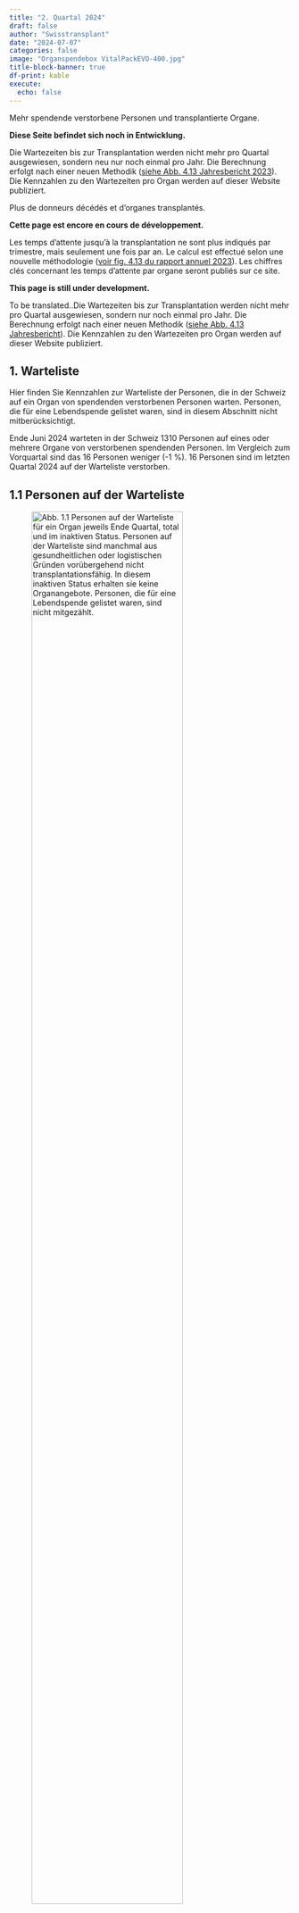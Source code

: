 ```yaml
---
title: "2. Quartal 2024"
draft: false
author: "Swisstransplant"
date: "2024-07-07"
categories: false
image: "Organspendebox VitalPackEVO-400.jpg"
title-block-banner: true
df-print: kable
execute:
  echo: false
---
```


::: {.content-visible when-profile="de"}
Mehr spendende verstorbene Personen und transplantierte Organe.

::: {.callout-warning title="Achtung"}
**Diese Seite befindet sich noch in Entwicklung.**
:::

::: {.callout-warning title="Hinweis"}
Die Wartezeiten bis zur Transplantation werden nicht mehr pro Quartal ausgewiesen, sondern neu nur noch einmal pro Jahr. Die Berechnung erfolgt nach einer neuen Methodik ([siehe Abb. 4.13 Jahresbericht 2023](https://www.swisstransplant.org/fileadmin/user_upload/Bilder/Home/Organ-_und_Gewebespende/Fakten_und_Zahlen/Jahreszahlen/2023_ersetzt/Abb_4.13_2023_DE.jpg){target="_blank"}). Die Kennzahlen zu den Wartezeiten pro Organ werden auf dieser Website publiziert.
:::

:::

::: {.content-visible when-profile="fr"}
Plus de donneurs décédés et d'organes transplantés.

::: {.callout-warning title="Attention"}
**Cette page est encore en cours de développement.**
:::

::: {.callout-warning title="Remarque"}
Les temps d’attente jusqu’à la transplantation ne sont plus indiqués par trimestre, mais seulement une fois par an. Le calcul est effectué selon une nouvelle méthodologie ([voir fig. 4.13 du rapport annuel 2023](https://www.swisstransplant.org/fileadmin/user_upload/Bilder/Home/Organ-_und_Gewebespende/Fakten_und_Zahlen/Jahreszahlen/2023_ersetzt/FR_2023/Ill_4.13_2023_FR.jpg){target="_blank"}). Les chiffres clés concernant les temps d'attente par organe seront publiés sur ce site.
:::

:::

::: {.content-visible when-profile="en"}

::: {.callout-warning title="Please note"}
**This page is still under development.**
:::

::: {.callout-warning title="Please note"}
To be translated..Die Wartezeiten bis zur Transplantation werden nicht mehr pro Quartal ausgewiesen, sondern nur noch einmal pro Jahr. Die Berechnung erfolgt nach einer neuen Methodik ([siehe Abb. 4.13 Jahresbericht](https://www.swisstransplant.org/fileadmin/user_upload/Bilder/Home/Organ-_und_Gewebespende/Fakten_und_Zahlen/Jahreszahlen/2023_ersetzt/Abb_4.13_2023_DE.jpg){target="_blank"}). Die Kennzahlen zu den Wartezeiten pro Organ werden auf dieser Website publiziert.
:::

:::

::: {.content-visible when-profile="de"}
# 1. Warteliste

Hier finden Sie Kennzahlen zur Warteliste der Personen, die in der Schweiz auf ein Organ von spendenden verstorbenen Personen warten. Personen, die für eine Lebendspende gelistet waren, sind in diesem Abschnitt nicht mitberücksichtigt.

::: {.callout-tip title="Das Wichtigste in Kürze"}
Ende Juni 2024 warteten in der Schweiz 1310 Personen auf eines oder mehrere Organe von verstorbenen spendenden Personen. Im Vergleich zum Vorquartal sind das 16 Personen weniger (-1 %). 16 Personen sind im letzten Quartal 2024 auf der Warteliste verstorben.
:::

## 1.1 Personen auf der Warteliste

![**Abb. 1.1** Personen auf der Warteliste für ein Organ jeweils Ende Quartal, total und im inaktiven Status. Personen auf der Warteliste sind manchmal aus gesundheitlichen oder logistischen Gründen vorübergehend nicht transplantationsfähig. In diesem inaktiven Status erhalten sie keine Organangebote. Personen, die für eine Lebendspende gelistet waren, sind nicht mitgezählt.](Fig1.1-de.png){width=80%}

<br>

|Indikator                                   |Letztes Quartal | Veränderung zum Vorquartal    |
|--------------------------------------------|----------------:|-------------------------------:|
|Anzahl Personen auf der Warteliste          |1310             |-16 Personen (-1 %)           |
|Anteil inaktive                             |48 %             |- 1 Prozentpunkt              |

::: {.callout-note title="Lesebeispiel"}
Ende letztes Quartal warteten in der Schweiz 1310 Personen auf eines oder mehrere Organe von verstorbenen spendenden Personen. Im Vergleich zum Vorquartal sind das 16 Personen weniger (-1 %). Fast die Hälfte (48 %) der Personen auf der Warteliste war im inaktiven Status.
:::

## 1.2 Personen auf der Warteliste nach Organ

![**Abb. 1.2** Personen auf der Warteliste für ein Organ jeweils Ende Quartal, total und nach Organ. Personen, die auf mehr als ein Organ warten, sind bei der Gruppe «Multiorgan» dazugezählt. Personen, die für eine Lebendspende gelistet waren, sind nicht mitgezählt.](Fig1.2-de.png){width=80%}

<br>

|Indikator                                       |Letztes Quartal|    Veränderung zum Vorquartal|
|------------------------------------------------|----------------:|-----------------------------:|
|Anzahl Personen auf der Warteliste (alle)       |1310             |-16 (-1 %)          |           
|Multiorgan                                      |31               |-9 (-23 %)          |
|Herz                                            |44               |+1 (+2 %)            |
|Lunge                                           |34               |-8 (-19 %)          |
|Leber                                           |276              |-5 (-2 %)         |
|Niere                                           |912              |+5 (+1 %)         |
|Pankreas/Inselzellen                            |13               |+/- 0               |
|Dünndarm                                        |0                |+/- 0               |


::: {.callout-note title="Lesebeispiel"}
Von den 1310 Personen auf der Warteliste wartete die grosse Mehrheit auf eine Niere (912; 70 %) oder eine Leber (276; 21 %). 31 Personen warteten auf mehr als ein Organ.
:::

## 1.3 Ereignisse auf der Warteliste

![**Abb. 1.3** Transplantierte Personen und Personen, die auf der Warteliste verstorben sind. Personen, die für eine Lebendspende gelistet waren beziehungsweise eine Lebendspende erhielten, sind nicht mitgezählt.](Fig1.3-de.png){width=80%}

<br>

|Indikator                              |Letztes Quartal   |Veränderung zum Vorquartal                     |
|---------------------------------------|-------------------:|----------------------------------------------:|
|Anzahl transplantierte Personen        |144                 |+42 (+41 %)                         |
|Anzahl verstorbene Personen            |16                  |-11 (-41 %)                         |


::: {.callout-note title="Lesebeispiel"}
Im letzten Quartal erhielten in der Schweiz 144 Personen eines oder mehrere Organe aus einer Organspende nach dem Tod. 16 Personen sind auf der Warteliste verstorben.
:::

:::

::: {.content-visible when-profile="fr"}
# 1. Liste d'attente

Vous trouverez ici les chiffres clés sur la liste d'attente des personnes en attente d'un organe en Suisse. Les personnes listées pour un don de donneur vivant ne sont pas prises en compte dans cette section.

::: {.callout-tip title="L'essentiel en bref"}
Fin juin 2024, 1310 personnes attendaient en Suisse un ou plusieurs organes de donneurs décédés. Par rapport au trimestre précédent, cela représente 16 personnes de moins (-1 %). 16 personnes sont décédées sur la liste d'attente au deuxième trimestre 2024.
:::

## 1.1 Personnes en liste d'attente

![**Fig. 1.1** Personnes en liste d'attente pour un organe à la fin de chaque trimestre, au total et en statut inactif. Parfois, les personnes sur la liste d’attente ne peuvent temporairement pas bénéficier d’une transplantation pour des raisons de santé ou de logistique. Dans cet état inactif, elles ne reçoivent pas d'offre d’organes. Les personnes listées pour un don de donneur vivant ne sont pas inclus.](Fig1.1-fr.png){width=80%}

<br>

|Indicateur                                  |Dernier trimestre |Changement par rapport au trimestre précédent       |
|--------------------------------------------|----------------:|---------------------------------------------------:|
|Nombre de patients en liste d'attente       |1310             |-16 patients (-1 %)                                |
|Part dans état inactif                      |48 %             |-1 point de pourcentage                          |


::: {.callout-note title="Exemple de lecture"}
A la fin du dernier trimestre, 1310 personnes attendaient en Suisse un ou plusieurs organes de donneurs décédés. Par rapport au trimestre précédent, cela représente 16 personnes de moins (-1 %). Près de la moitié (48 %) des personnes sur la liste d'attente etait dans l'état inactif.
:::

## 1.2 Personnes en liste d'attente par organe

![**Fig. 1.2** Personnes en liste d'attente pour un organe à la fin de chaque trimestre, au total et par organe. Les personnes en attente de plus d'un organe sont comptées dans le groupe « multiorganes ». Les personnes listées pour un don de donneur vivant ne sont pas inclus.](Fig1.2-fr.png){width=80%}

<br>


|Indicateur                                  |Dernier trimestre      |Changement par rapport au trimestre précédent |
|--------------------------------------------|---------------------:|---------------------------------------------:|
|Nombre de patients en liste d'attente       |1310                  |-16 (-1 %)                         |
|Multiorgan                                  |31                    |-9 (-23 %)                          |
|Cœur                                        |44                    |+1 (+2 %)                           |
|Poumons                                     |34                    |-8 (-19 %)                          |
|Fois                                        |276                   |-5 (-2 %)                           |
|Rein                                        |912                   |+5 (+1 %)                           |
|Pancréas/îlots de Langerhans                |13                    |+/- 0                               |
|Intestin grêle                              |0                     |+/- 0                               |


::: {.callout-note title="Exemple de lecture"}
Sur les 1310 patients en liste d'attente, la grande majorité attendait un rein (912 ; 70 %) ou un foie (276 ; 21 %). 31 patients attendaient plus d'un organe.
:::

## 1.3 Événements sur la liste d'attente

![**Fig. 1.3** Patients transplantées et patients décédées sur la liste d'attente. Les patients qui étaient sur la liste pour un don de donneur vivant ou qui ont reçu un don de donneur vivant ne sont pas inclus.](Fig1.3-fr.png){width=80%}

|Indicateur                          |Dernier trimestre              |Changement par rapport au trimestre précédent  |
|------------------------------------|------------------------------:|----------------------------------------------:|
|Nombre de patients transplantés     |144                            |+42 (+41 %)                         |
|Nombre de patients décédés          |16                             |-11 (-41 %)                         |

<br>

::: {.callout-note title="Exemple de lecture"}
Au cours du dernier trimestre, 144 patients en Suisse ont reçu un ou plusieurs organes provenant d'un don d'organe après le décès. 16 patients sont décédés sur la liste d'attente.
:::

:::

::: {.content-visible when-profile="en"}
# 1. Wait list

Here you will find key figures on the wait list of people in Switzerland waiting for an organ transplant from deceased donors. People who were listed for a living donation are not included in this section.

::: {.callout-tip title="Most important facts in brief"}
At the end of March 2024, 1326 patients in Switzerland were waiting for one or more organs from deceased donors. Compared to the previous quarter, this is 9 fewer patients (-0.7 %). 27 patients died on the waiting list in the first quarter of 2024.
:::

## 1.1 People on the wait list

![**Fig. 1.1** Translation to be added..](Fig1.1-en.png){width=80%}

<br>


|Indicator                                   |Current quarter  |Change on previous quarter                          |
|--------------------------------------------|----------------:|---------------------------------------------------:|
|Number of patients on wait list             |1326             |-9 patients (-0.7 %)                                |
|Percentage inactive                         |48.8 %           |-1.1 percentage points                              |

## 1.2 People on the wait list by organ

![**Fig. 1.2** Translation to be added..](Fig1.2-en.png){width=80%}

<br>


|Indicator                                   |Current quarter       |Change on previous quarter                    |
|--------------------------------------------|---------------------:|---------------------------------------------:|
|Number of patients on wait list:            |1326                  |-9 patients (-0.7 %)                          |
|Multi-Organ                                 |40                    |-2 patients (-4.8 %)                          |
|Heart                                       |43                    |+1 patient (+2.4 %)                           |
|Lung                                        |42                    |-4 patients (-8.7 %)                          |
|Liver                                       |281                   |+13 patients (+4.9 %)                         |
|Kidney                                      |907                   |-16 patients (-1.7 %)                         |
|Pancreas/islets                             |13                    |-1 patient (-7.1 %)                           |
|Small bowel                                 |0                     |+/- 0 patients                                |


## 1.3 Events on the wait list

![**Fig. 1.3** Translation to be added...](Fig1.3-en.png){width=80%}

<br>

|Indicator                                   |Current quarter        |Change on previous quarter                     |
|--------------------------------------------|----------------------:|----------------------------------------------:|
|Number of patients transplanted             |102                    |-36 patients (-26.1 %)                         |
|Number of patients deceased                 |27                     |+8 patients (+29.6 %)                          |


::: {.callout-note title="Exemple de lecture"}
In the first quarter of 2024, 102 patients in Switzerland received one or more organs from deceased organ donation. 27 patients died on the waiting list.
:::

:::

::: {.content-visible when-profile="de"}

# 2. Organspende

Hier finden Sie Kennzahlen zur Organspende nach dem Tod und zur Organ-Lebendspende in der Schweiz.

::: {.callout-tip title="Das Wichtigste in Kürze"}
Im letzten Quartal 2024 haben in der Schweiz 48 Personen ihre Organe nach dem Tod gespendet. Im Vergleich zum Vorquartal sind das 9 Personen mehr (+23 %). Von den 48 Personen waren 22 (46 %) im Hirntod nach Herz-Kreislauf-Stillstand. 152 Organe von verstorbenen spendenden Personen wurden in der Schweiz transplantiert, das sind 48 mehr (+46 %) als im Vorquartal. Mit 3.1 Organen ist auch die durchschnittliche Anzahl transplantierter Organe pro spendende verstorbene Person wieder angestiegen.
:::

## 2.1 Für eine Organspende nach dem Tod freigegebene Personen

![**Abb. 2.1** In der Schweiz von Swisstransplant für die Organspende nach dem Tod freigegebene verstorbene Personen. Eine Person wird freigegeben, wenn bei aussichtloser Prognose eine Zustimmung zur Organspende vorliegt und sie medizinisch für eine Organspende mindestens eines Organs qualifiziert. «Utilisiert» bedeutet, es konnte mindestens ein Organ transplantiert werden. «Effektiv» bedeutet, ein chirurgischer Eingriff mit der Absicht zur Organentnahme zum Zweck einer Transplantation erfolgte, aber kein Organ konnte transplantiert werden. «Nicht utilisiert» bedeutet, es kam nicht zu einem chirurgischen Eingriff mit der Absicht zur Organentnahme zum Zweck einer Transplantation.](Fig2.1-de.png){width=80%}

<br>

|Indikator                               |Letztes Quartal        |Veränderung zum Vorquartal                    |
|----------------------------------------|------------------------:|---------------------------------------------:|
|Anzahl freigegebene Personen            |54                       |+7 Personen (+15 %)                        |
|Anteil Nicht utilisierte                |11 %                   |-6 Prozentpunkte                            |
|Anteil Effektive                        |7 %                    |+5 Prozentpunkte                            |
|Anteil Utilisierte                      |82 %                   |+1 Prozentpunkt                            |


::: {.callout-note title="Lesebeispiel"}
Im letzten Quartal hat Swisstransplant 54 Personen aus der Schweiz für eine Organspende nach dem Tod freigegeben. Das sind 7 mehr als im Vorquartal. Die Utilisierungsrate betrug 82 %.
:::

## 2.2 Spendende verstorbene Personen

![**Abb. 2.2** Spendende verstorbene Personen in der Schweiz. DBD: Spende im Hirntod, DCD: Spende im Hirntod nach Herz-Kreislauf-Stillstand. Als spendende Person gilt jede verstorbene Person, bei der ein chirurgischer Eingriff mit der Absicht zur Organentnahme zum Zweck einer Transplantation erfolgt ist.](Fig2.2-de.png){width=80%}

<br>

|Indikator                                 |Letztes Quartal   |Veränderung zum Vorquartal    |
|------------------------------------------|-------------------:|-----------------------------:|
|Anzahl spendende Personen (alle)          |48                  |+9 (+23 %)        |
|DCD                                       |22 (46 %)           |+5 (+29 %)         |
|DBD                                       |26 (54 %)           |+4 (+18 %)         |

::: {.callout-note title="Lesebeispiel"}
Im letzten Quartal haben in der Schweiz 48 Personen ihre Organe nach dem Tod gespendet. Im Vergleich zum Vorquartal sind das 9 Personen mehr (+23 %). Von den 48 spendenden verstorbenen Personen waren 22 (46 %) im Hirntod nach Herz-Kreislauf-Stillstand (DCD).
:::

## 2.3 Transplantierte Organe von spendenden verstorbenen Personen

![**Abb. 2.3** In der Schweiz transplantierte Organe von spendenden verstorbenen Person (inklusive aus dem Ausland stammende Organe).](Fig2.3-de.png){width=80%}

<br>

|Indikator                                 |Letztes Quartal    |Veränderung zum Vorquartal  |
|------------------------------------------|--------------------:|---------------------------:|
|Anzahl transplantierte Organe (alle)      |152                  |+48 (+46 %)        |
|Herz                                      |13                   |+4                 |
|Lunge                                     |22                   |+11                |
|Leber                                     |35                   |+8                 |
|Niere                                     |76                   |+21                |
|Pankreas/Inselzellen                      |6                    |+4                 |

::: {.callout-note title="Lesebeispiel"}
Im letzten Quartal 2024 wurden in der Schweiz 152 Organe von spendenden verstorbenen Person transplantiert. Im Vergleich zum Vorquartal sind das 48 Organe mehr (+46 %).
:::

## 2.4 Transplantierte Organe pro spendende verstorbene Person

![**Abb. 2.4** Durchschnittliche Anzahl transplantierte Organe pro spendende verstorbene Person, Mittelwerte (Standardabweichungen). DBD: Spende im Hirntod, DCD: Spende im Hirntod nach Herz-Kreislauf-Stillstand.](Fig2.4-de.png){width=80%}

<br>

|Indikator                                |Letztes Quartal   |Veränderung zum Vorquartal                    |
|-----------------------------------------|-------------------:|---------------------------------------------:|
|Organe pro spendende Person (alle)       |3.1                 |+0.7                                   |
|DBD                                      |3.5                 |+0.7                                   |
|DCD                                      |2.6                 |+0.6                                   |


::: {.callout-note title="Lesebeispiel"}
Im letzten Quartal wurden in der Schweiz durchschnittlich 3.1 Organe pro spendende verstorbene Person transplantiert. Im Vergleich zum Vorquartal sind das 0.7 Organe mehr.
:::

## 2.5 Spendende lebende Personen

![**Abb. 2.5** Spendende lebende Personen in der Schweiz, total und nach Organ. Bei Lebendspenden entspricht die Anzahl spendender Personen gleich der Anzahl transplantierter Organe.](Fig2.5-de.png){width=80%} 

<br>

|Indikator                                   |Letztes Quartal   |Veränderung zum Vorquartal        |
|--------------------------------------------|-------------------:|-------------------------------:|
|Anzahl spendende Personen (alle)            |28                  |-10 (-26 %)                     |
|Leber                                       |0 (0 %)             |-1                              |
|Niere                                       |28 (100 %)          |-9                              |

::: {.callout-note title="Lesebeispiel"}
Im letzten Quartal haben in der Schweiz 28 lebende Personen eine ihrer Nieren gespendet und keine Person hat einen Teil ihrer Leber gespendet. Das sind 10 Lebendspenden weniger (-26 %) als im Vorquartal.
:::

:::

::: {.content-visible when-profile="fr"}
# 2. Don d'organes
Vous trouverez ici les chiffre clés sur le don d'organes après le décès et le don d'organes de donneur vivant en Suisse.

::: {.callout-tip title="L'essentiel en bref"}
Au deuxième trimestre 2024, 48 personnes ont fait don de leurs organes après leur décès en Suisse. Ce sont 9 personnes de plus (+23 %) comparé au trimestre précédent. Parmi ces 48 personnes décédées, 22 (46 %) étaient en état de mort cérébrale après un arrêt cardio-circulatoire. 152 organes de donneurs décédés ont été transplantés en Suisse, soit 48 de plus (+46 %) qu'au trimestre précédent. Avec 3.1 organes, le nombre moyen d'organes transplantés par donneur décédé a également augmenté.
:::

## 2.1 Personnes approuvées à faire un don d'organes après le décès

![**Fig. 2.1** Personnes décédées en Suisse et approuvées par Swisstransplant pour le don d'organes après le décès. Une personne est approuvée si, en cas de pronostic sans espoir, elle a donné son consentement au don d'organes et qu'elle est médicalement qualifiée pour le don d'au moins un organe. « Utilisé » signifie qu'au moins un organe a pu être transplanté. « Effectif » signifie qu'une intervention chirurgicale a eu lieu avec l'intention de prélever un organe en vue d'une transplantation, mais qu'aucun organe n'a pu être transplanté. « Non utilisé » signifie qu'il n'y a pas eu d'intervention d'intervention chirurgicale dans l’intention d’un prélèvement d’organes aux fins d’une transplantation.](Fig2.1-fr.png){width=80%}

<br>

|Indicateur                               |Dernier trimestre        | Changement par rapport au trimestre précédent |
|-----------------------------------------|-----------------------:|----------------------------------------------:|
|Nombre de personnes approuvées           |54                      |+7 personnes (+15 %)                        |
|Proportion non utilisée                  |11 %                    |-6 points de pourcentage                     |
|Proportion effectif                      |7 %                     |+5 points de pourcentage                     |
|Proportion utilisée                      |82 %                    |+1 point de pourcentage                     |

::: {.callout-note title="Exemple de lecture"}
Au dernier trimestre, Swisstransplant a approuvées 54 personnes en Suisse pour un don d'organe après le décès. Ce sont 7 de plus qu'au trimestre précédent. Le taux d'utilisation était de 82 %.
:::

## 2.2 Donneurs décédés

![**Fig. 2.2** 	Donneurs décédés en Suisse. DBD: don en état de mort cérébrale, DCD: don en état de mort cérébrale après un arrêt cardio-circulatoire. Est considérée comme donneur toute personne décédée qui a subi une intervention chirurgicale dans l’intention d’un prélèvement d’organes aux fins d’une transplantation.](Fig2.2-fr.png){width=80%}

<br>

|Indicateur                                  |Dernier trimestre       |Changement par rapport au trimestre précédent |
|--------------------------------------------|----------------------:|---------------------------------------------:|
|Nombre de donneurs (tous)                   |48                     |+9 (+23 %)                       |
|DCD                                         |22 (46 %)              |+5 (+29 %)                        |
|DBD                                         |26 (54 %) 	           |+4 (+18 %)                        |


::: {.callout-note title="Exemple de lecture"}
Au dernier trimestre 2024, 48 personnes ont fait don de leurs organes après leur décès en Suisse. Par rapport au trimestre précédent, cela représente 9 personnes de plus (+23 %). Parmi ces 48 personnes décédées, 22 (46 %) étaient en état de mort cérébrale après un arrêt cardio-circulatoire.
:::

## 2.3 Organes transplantés de donneurs décédés

![**Fig 2.3** Organes transplantés en Suisse de donneurs décédés (incluant les organes provenant de l'étranger), total et par organe.](Fig2.3-fr.png){width=80%}

<br>

|Indicateur                                  |Dernier trimestre      |Changement par rapport au trimestre précédent |
|--------------------------------------------|----------------------:|---------------------------------------------:|
|Nombre d'organes transplantés (tous)        |152                    |+48 (+46 %)                                   |
|Cœur                                        |13                     |+4                                            |
|Poumons                                     |22                     |+11                                           |
|Fois                                        |35                     |+8                                            |
|Reins                                       |76                     |+21                                           |
|Pancréas/îlots de Langerhans                |6                      |+4                                            |

::: {.callout-note title="Exemple de lecture"}
Au dernier trimestre, 152 organes ont été transplantés en Suisse de donneurs décédés. Par rapport au trimestre précédent, cela représente 48 organes de plus (+46 %).
:::

## 2.4 Organes transplantés par donneur décédé

![**Fig 2.4** Nombre d’organes transplantés par donneur décédé (moyenne et écart-type). DBD: don en état de mort cérébrale, DCD: don en état de mort cérébrale après un arrêt cardio-circulatoire.](Fig2.4-fr.png){width=80%}

<br>

|Indicateur                               |Dernier trimestre    |Changement par rapport au trimestre précédent |
|-----------------------------------------|-------------------:|---------------------------------------------:|
|Organes par donneur (tous)               |3.1                 |+0.7                                   |
|DBD                                      |3.5                 |+0.7                                   |
|DCD                                      |2.6                 |+0.6                                   |


::: {.callout-note title="Exemple de lecture"}
Au dernier trimestre, 3.1 organes ont été transplantés en moyenne en Suisse par donneur décédé. Par rapport au trimestre précédent, cela représente 0.7 organe de plus.
:::

## 2.5 Donneurs vivants

![**Fig 2.5** Donneurs vivants en Suisse, au total et par organe. Pour les dons de donneurs vivants, le nombre de donneurs est égal au nombre d'organes transplantés.](Fig2.5-fr.png){width=80%}

<br>

|Indicateur                                  |Dernier trimestre    |Changement par rapport au trimestre précédent |
|--------------------------------------------|--------------------:|---------------------------------------------:|
|Nombre de donneurs vivants (tous)           |28                   |-10 (-26 %)                          |
|Fois                                        |0                    |-1                                   |
|Rein                                        |28 (100 %)           |-9                                   |

::: {.callout-note title="Exemple de lecture"}
Au cours du dernier trimestre, 28 personnes vivantes en Suisse ont fait don d'un de leurs reins et aucune personne n'a donné une partie de son foie. Cela représente 10 don d'organes par des personnes vivantes de moins (-26 %) qu'au trimestre précédent.
:::

:::

::: {.content-visible when-profile="en"}
# 2. Organ donation

## 2.1 People approved for deceased organ donation

![**Fig. 2.1** Translation...](Fig2.1-en.png){width=80%}

## 2.2 Deceased donors

![**Fig. 2.2** Translation...](Fig2.2-en.png){width=80%}

## 2.3 Organs transplanted from deceased donors

![**Fig. 2.3** Organs transplanted in Switzerland from deceased donors, including organs from deceased donors abroad.](Fig2.3-en.png){width=80%}

## 2.4 Organs transplanted per deceased donor

![**Fig. 2.4** Translation needed...](Fig2.4-en.png){width=80%}

## 2.5 Living donors

![**Fig 2.5** Translation to be added...](Fig2.5-en.png){width=80%}

:::


::: {.content-visible when-profile="de"}
# 3. Transplantationen

Hier finden Sie Kennzahlen zu Personen, die ein Organ von einer spendenden verstorbenen Person erhielten. Einerseits sind dies Personen in der Schweiz, die ein Organ von einer spendenden verstorbenen Person aus der Schweiz oder aus dem Ausland erhielten. Andererseits sind dies Personen im Ausland, die ein Organ von einer verstorbenen Person aus der Schweiz erhielten, wenn in der Schweiz für ein Organ keine passende Person gefunden werden konnte. Kennzahlen zur Lebendspende von Niere und Leber finden Sie unter 2.5.

::: {.callout-tip title="Das Wichtigste in Kürze"}
Im zweiten Quartal 2024 erhielten in der Schweiz 144 Personen eines oder mehrere Organe von spendenen verstorbenen Personen. Im Vergleich zum Vorquartal sind das 42 Transplantationen (rund 41 %) mehr. Von den 144 Personen erhielten 14 Personen ein Organ aus dem Ausland.
:::

## 3.1 In der Schweiz transplantierte Personen

![**Abb. 3.1** Transplantierte Personen in der Schweiz, die ein Organ von einer spendenden verstorbenen Person erhielten, total und nach Art der Transplantation. «Multiorgan» bedeutet, eine Person erhielt mehr als ein Organ gleichzeitig. Organe von spendenden verstorbenen Personen aus dem Ausland sind miteingerechnet, Organe aus Lebendspenden sind nicht miteingerechnet.](Fig3.1-de.png){width=80%}

<br>

|Indikator                                    |Letztes Quartal     |Veränderung zum Vorquartal              |
|---------------------------------------------|---------------------:|---------------------------------------:|
|Anzahl transplantierte Personen (alle)       |144                   |+42 (+41 %)                  |
|Multiorgan                                   |8                     |+6                            |
|Herz                                         |13                    |+4                            |
|Lunge                                        |22                    |+11                           |
|Leber                                        |32                    |+5                             |
|Niere                                        |67                    |+14                            |
|Pankreas/Inselzellen                         |1                     |+1                               |


::: {.callout-note title="Lesebeispiel"}
Im letzten Quartal erhielten in der Schweiz 144 Personen eines oder mehrere Organe von spendenden verstorbenen Personen. Im Vergleich zum Vorquartal sind das 42 Transplantationen mehr (+ 41 %). Im letzen Quartal erhielten 8 Personen mehr als 1 Organ (3 Personen erhielten je eine Leber und eine Niere, 5 Personen erhielten je eine Niere und eine Bauchspeicheldrüse (Pankreas).
:::

## 3.2 In der Schweiz transplantierte Personen mit Organen aus dem Ausland

![**Abb. 3.2** Transplantierte Personen in der Schweiz, die ein Organ von einer spendenden verstorbenen Person aus dem Ausland erhielten, total und nach Art der Transplantation.](Fig3.2-de.png){width=80%}

<br>

|Indikator                                      |Letztes Quartal       |Veränderung zum Vorquartal              |
|-----------------------------------------------|-----------------------:|---------------------------------------:|
|Anzahl transplantierte Personen mit Organen aus dem Ausland |14          |+5 (+56 %)                   |


::: {.callout-note title="Lesebeispiel"}
Im letzten Quartal erhielten in der Schweiz 14 Personen Organe von spendenden verstorbenen Personen aus dem Ausland. Im Vergleich zum Vorquartal sind das 5 Transplantationen mehr (+56 %).
:::

## 3.3 Im Ausland transplantierte Personen

![**Abb. 3.3** Im Ausland transplantierte Personen, die ein Organ von einer spendenden verstorbenen Person aus der Schweiz erhielten, total und nach Art der Transplantation.](Fig3.3-de.png){width=80%}

<br>

|Indikator                                         |Letztes Quartal     |Veränderung zum Vorquartal            |
|--------------------------------------------------|-------------------:|---------------------------------------:|
|Anzahl transplantierte Personen im Ausland        |9                   |+9                          |

::: {.callout-note title="Lesebeispiel"}
Im letzten Quartal erhielten im Ausland 9 Patientinnen und Patienten Organe von spendenden verstorbenen Personen aus der Schweiz. Im Vorquartal waren es null Patientinnen und Patienten.
:::

## 3.4 Herztransplantationen

![**Abb. 3.4** Herztransplantationen in der Schweiz, aufgeteilt nach DBD- und DCD-Spende. Multiorgantransplantationen sind mitgezählt. DBD: Spende im Hirntod, DCD: Spende im Hirntod nach Herz-Kreislauf-Stillstand.](Fig3.4-de.png){width=80%}

<br>

|Indikator                                   |Letztes Quartal          |Veränderung zum Vorquartal             |
|--------------------------------------------|------------------------:|--------------------------------------:|
|Anzahl Herztransplantationen (alle)         |13                       |+4 (+44 %)         |
|DCD                                         |3 (23 %)               |+2                   |
|DBD                                         |10 (77 %)              |+2                   |

::: {.callout-note title="Lesebeispiel"}
Im letzten Quartal erhielten in der Schweiz 13 Personen eine Herztransplantation. Im Vergleich zum Vorquartal sind das 4 Herztransplantationen mehr (+44 %).
:::

## 3.5 Lungentransplantationen

![**Abb. 3.5** Lungentransplantationen in der Schweiz, aufgeteilt nach DBD- und DCD-Spende. Multiorgantransplantationen sind mitgezählt. DBD: Spende im Hirntod, DCD: Spende im Hirntod nach Herz-Kreislauf-Stillstand. ](Fig3.5-de.png){width=80%}

<br>

|Indikator                                   |Letztes Quartal          |Veränderung zum Vorquartal              |
|--------------------------------------------|------------------------:|---------------------------------------:|
|Anzahl Lungentransplantationen (alle)       |22                       |+11 (+100 %)          |
|DCD                                         |6 (27 %)                 |+3                    |
|DBD                                         |16 (73 %)                |+8                    |

::: {.callout-note title="Lesebeispiel"}
Im letzten Quartal erhielten in der Schweiz 22 Personen eine Lungentransplantation. Im Vergleich zum Vorquartal sind das doppelt so viele Lungentransplantationen.
:::

## 3.6 Lebertransplantationen

![**Abb. 3.6** Lebertransplantationen in der Schweiz aus einer Organspende nach dem Tod, aufgeteilt nach DBD- und DCD-Spende. Multiorgantransplantationen sind mitgezählt. DBD: Spende im Hirntod, DCD: Spende im Hirntod nach Herz-Kreislauf-Stillstand. ](Fig3.6-de.png){width=80%}

<br>

|Indikator                                   |Letztes Quartal         |Veränderung zum Vorquartal              |
|--------------------------------------------|-----------------------:|---------------------------------------:|
|Anzahl Lebertransplantationen (alle)        |35                      |+8 (+30 %)                              |
|DCD                                         |13 (37 %)               |+6                                      |
|DBD                                         |22 (63 %)               |+2                                      |

::: {.callout-note title="Lesebeispiel"}
Im letzten Quartal erhielten in der Schweiz 35 Personen eine Lebertransplantation aus einer Organspende nach dem Tod. Im Vergleich zum Vorquartal sind das 8 Lebertransplantationen mehr (+30 %).
:::

## 3.7 Nierentransplantationen

![**Abb. 3.7** Nierentransplantationen in der Schweiz aus einer Organspende nach dem Tod, aufgeteilt nach DBD- und DCD-Spende. Multiorgantransplantationen sind mitgezählt. DBD: Spende im Hirntod, DCD: Spende im Hirntod nach Herz-Kreislauf-Stillstand.](Fig3.7-de.png){width=80%}

<br>

|Indikator                                   |Letztes Quartal         |Veränderung zum Vorquartal              |
|--------------------------------------------|-----------------------:|---------------------------------------:|
|Anzahl Nierentransplantationen (alle)       |76                      |+21 (+38 %)         |
|DCD                                         |33 (43 %)               |+9                    |
|DBD                                         |43 (57 %)               |+12                   |


::: {.callout-note title="Lesebeispiel"}
Im letzen Quartal erhielten in der Schweiz 76 Personen eine Nierentransplantation aus einer Organspende nach dem Tod. Im Vergleich zum Vorquartal sind das 21 Nierentransplantationen mehr (+38 %).
:::

## 3.8 Pankreas/Inselzellen-Transplantationen

![**Abb. 3.8** Pankreas/Inselzellen-Transplantationen in der Schweiz, aufgeteilt nach DBD- und DCD-Spende. Multiorgantransplantationen sind mitgezählt. DBD: Spende im Hirntod, DCD: Spende im Hirntod nach Herz-Kreislauf-Stillstand.](Fig3.8-de.png){width=80%}

<br>

|Indikator                                             |Letztes Quartal          |Veränderung zum Vorquartal     |
|------------------------------------------------------|------------------------:|------------------------------:|
|Anzahl Pankreas-/Inselzellen-Transplantationen (alle) |7                        |+5 (+250 %)                  |
|DCD                                                   |1 (14 %)                 |+/- 0                          |
|DBD                                                   |6 (86 %)                 |+5                             |

::: {.callout-note title="Lesebeispiel"}
Im letzten Quartal erhielten in der Schweiz 7 Personen eine Pankreas/Inselzellen-Transplantation. Im Vergleich zum Vorquartal sind das 5 Transplantationen mehr (+250 %).
:::


:::

::: {.content-visible when-profile="fr"}
# 3. Transplantations

Vous trouverez ici les chiffres clés sur les patients qui ont reçu un organe d'un donneur décédé. Il s'agit d'une part de patients en Suisse qui ont reçu un organe d'un donneur décédé en Suisse ou à l'étranger. D'autre part, il s'agit de personnes à l'étranger qui ont reçu un organe d'une personne décédée en Suisse, lorsqu'aucune personne compatible n'a pu être trouvée en Suisse pour un organe. Vous trouverez les chiffres clés concernant le don de rein et de foie par des donneurs vivants au point 2.5.

::: {.callout-tip title="L'essentiel en bref"}
Au deuxième trimestre 2024, 144 personnes ont reçu en Suisse un ou plusieurs organes de donneurs décédées. Par rapport au trimestre précédent, cela représente 42 transplantations de plus (+41 %). Parmi les 144 patients, 14 ont reçu un organe provenant de l'étranger.
:::

## 3.1 Patients transplantés en Suisse

![**Fig. 3.1** Patients transplantés en Suisse qui ont reçu un organe d'un donneur décédé, au total et par type de transplantation. « Multiorganes » signifie qu'un patient a reçu plus d'un organe à la fois. Les organes de donneurs décédés provenant de l'étranger sont inclus, les organes provenant de donneurs vivants ne sont pas inclus.](Fig3.1-fr.png){width=80%}

<br>

|Indicateur                               |Dernier trimestre      | Changement par rapport au trimestre précédent |
|-----------------------------------------|---------------------:|----------------------------------------------:|
|Nombre de patients transplantés (tous)   |144                   |+42 (+41 %)                         |
|Multiorgan                               |8                     |+6                   |
|Cœur                                     |13                    |+4                   |
|Poumons                                  |22                    |+11                  |
|Fois                                     |32                    |+5                   |
|Reins                                    |67                    |+14                  |
|Pancréas/îlots de Langerhans             |1                     |+1                   |

::: {.callout-note title="Exemple de lecture"}
Au dernier trimestre, 144 personnes ont reçu en Suisse un ou plusieurs organes de donneurs décédés. Par rapport au trimestre précédent, cela représente 42 transplantations de plus (+41 %). Au premier trimestre, 2 personnes ont reçu un rein et un pancréas (transplantation multiorgan).
:::

## 3.2 Patients transplantés en Suisse avec organes de l'étranger

![**Fig. 3.2** Patients transplantés en Suisse qui ont reçu un organe d'un donneur décédée de l'étranger, total et par type de transplantation.](Fig3.2-fr.png){width=80%}

<br>

|Indicateur                                     |Dernier trimestre        |Changement par rapport au trimestre précédent |
|-----------------------------------------------|------------------------:|----------------------------------------:|
|Nombre de patients transplantés avec des organes provenant de l'étranger |14            |+5 (+56 %)                |

::: {.callout-note title="Exemple de lecture"}
Au dernier trimestre, 14 patients ont reçu en Suisse des organes provenant de donneurs décédés à l'étranger. Par rapport au trimestre précédent, cela représente 5 transplantations de plus (+56 %).
:::

## 3.3 Patients transplantés à l'étranger

![**Fig. 3.3** Patients transplantés à l'étranger qui ont reçu un organe d'un donneur décédée en Suisse, total et par type de transplantation.](Fig3.3-fr.png){width=80%}

<br>

|Indicateur                                       |Dernier trimestre    |Changement par rapport au trimestre précédent |
|-------------------------------------------------|-------------------:|---------------------------------------:|
|Nombre de patients transplantés à l'étranger     |9                   |+9                                      |

::: {.callout-note title="Exemple de lecture"}
Au dernier trimestre, 9 patients ont reçu à l'étranger d'organes provenant de donneurs décédés en Suisse. Au trimestre précédent, le nombre de patients était de zéro.
:::

## 3.4 Transplantations du cœur

![**Fig. 3.4** Transplantations du cœur en Suisse, réparties en dons DBD et DCD. Les transplantations combinées sont inclus. DBD : donneurs en état de mort cérébrale, DCD : donneurs en état de mort cérébrale après un arrêt cardio-circulatoire.](Fig3.4-fr.png){width=80%}

<br>

|Indicateur                                  |Dernier trimestre    |Changement par rapport au trimestre précédent |
|--------------------------------------------|-----------------------:|---------------------------------------:|
|Nombre de transplantations du coeur         |13                       |+4 (+44 %)                           |
|DCD                                         |3 (23 %)                 |+2            |
|DBD                                         |10 (77 %)                |+2            |

::: {.callout-note title="Exemple de lecture"}
Au dernier trimestre, 13 personnes ont reçu une transplantation cardiaque en Suisse. Par rapport au trimestre précédent, cela représente 4 transplantations cardiaques de plus (+44 %).
:::

## 3.5 Transplantations de poumons

![**Fig. 3.5** Transplantations de poumons en Suisse, réparties en dons DBD et DCD. Les transplantations combinées sont inclus DBD : donneurs en état de mort cérébrale, DCD : donneurs en état de mort cérébrale après un arrêt cardio-circulatoire.](Fig3.5-fr.png){width=80%}

<br>

|Indicateur                                  |Dernier trimestre    |Changement par rapport au trimestre précédent |
|--------------------------------------------|------------------------:|---------------------------------------:|
|Nombre de transplantations de poumons       |22                       |+11 (+100 %)                            |
|DCD                                         |6 (27 %)                 |+3                                      |
|DBD                                         |16 (73 %)                |+8                                      |

::: {.callout-note title="Exemple de lecture"}
Au dernier trimestre, 22 personnes ont reçu une transplantation poulmonaire en Suisse. Par rapport au trimestre précédent, cela représente 11 transplantations pulmonaires de plus (+100 %).
:::

## 3.6 Transplantations du foie

![**Fig. 3.6** Transplantations du foie des donneurs decédés en Suisse, réparties en dons DBD et DCD. Les transplantations combinées sont inclus. DBD : donneurs en état de mort cérébrale, DCD : donneurs en état de mort cérébrale après un arrêt cardio-circulatoire.](Fig3.6-fr.png){width=80%}

<br>

|Indicateur                                  |Dernier trimestre    |Changement par rapport au trimestre précédent |
|--------------------------------------------|-----------------------:|---------------------------------------:|
|Nombre de transplantations du foie (tous)   |35                      |+8 (+30 %)                              |
|DCD                                         |13 (37 %)               |+6                                      |
|DBD                                         |22 (63 %) 	            |+2                                      |

::: {.callout-note title="Exemple de lecture"}
Au dernier trimestre, 35 personnes ont reçu une transplantation hépatique en Suisse, provenant d'un don d'organe après le décès. Par rapport au trimestre précédent, cela représente 8 transplantations hépatiques de plus (+30 %).
:::

## 3.7 Transplantations de reins

![**Fig. 3.7** Transplantations de reins de donneur decédé en Suisse, réparties en dons DBD et DCD. Les transplantations combinées sont inclus. DBD : donneurs en état de mort cérébrale, DCD : donneurs en état de mort cérébrale après un arrêt cardio-circulatoire.](Fig3.7-fr.png){width=80%}

<br>

|Indicateur                                  |Dernier trimestre    |Changement par rapport au trimestre précédent |
|--------------------------------------------|-----------------------:|---------------------------------------:|
|Nombre de transplantations de reins (tous)  |76                      |+21 (+38 %)                           |
|DCD                                         |33 (43 %)               |+9                                      |
|DBD                                         |43 (57 %)               |+12                                     |

::: {.callout-note title="Exemple de lecture"}
Au dernier trimestre, 76 personnes ont reçu une transplantation rénale en Suisse, provenant d'un don d'organe après le décès. Par rapport au trimestre précédent, cela représente 21 transplantations rénales de plus (+38 %).
:::

## 3.8 Transplantations de pancréas et d’îlots de Langerhans

![**Fig. 3.8** Transplantations de pancréas et d’îlots, réparties en dons DBD et DCD. Les transplantations combinées sont inclus. DBD : donneurs en état de mort cérébrale, DCD : donneurs en état de mort cérébrale après un arrêt cardio-circulatoire.](Fig3.8-fr.png){width=80%}

<br>

|Indicateur                                  |Dernier trimestre    |Changement par rapport au trimestre précédent |
|------------------------------------------------------|------------------------:|-----------------------------:|
|Nombre de transplantations de pancréas et d’îlots (tous) |7                     |+5 (+250 %)                   |
|DCD                                                   |1 (14 % )                |+/- 0                         |
|DBD                                                   |6 (86 %)                 |+5                            |

::: {.callout-note title="Exemple de lecture"}
Au dernier trimestre, 7 personnes ont reçu une transplantation de pancréas/d’îlots en Suisse. Par rapport au trimestre précédent, cela représente 5 transplantations de plus (+250 %).
:::

:::

::: {.content-visible when-profile="en"}
# 3. Transplants

## 3.1 Patients transplanted in Switzerland

![**Fig. 3.1** Translation needed...](Fig3.1-en.png){width=80%}
## 3.2 Patients transplanted in Switzerland with organs from abroad

![**Fig. 3.2** Translation needed...](Fig3.2-en.png){width=80%}

## 3.3 Patients transplanted abroad

![**Fig. 3.3** Translation needed...](Fig3.3-en.png){width=80%}

## 3.4 Heart transplants

![*Fig. 3.4** Translation needed...](Fig3.4-en.png){width=80%}

## 3.5 Lung transplants

![**Fig. 3.5** Translation needed..](Fig3.5-en.png){width=80%}

## 3.6 Liver transplants

![*Fig. 3.6** Translation needed...](Fig3.6-en.png){width=80%}

## 3.7 Kidney transplants

![**Fig. 3.7** Translation needed...](Fig3.7-en.png){width=80%}

## 3.8 Pancreas/islet cell transplants

![**Fig. 3.8** Translation needed...](Fig3.8-en.png){width=80%}
:::